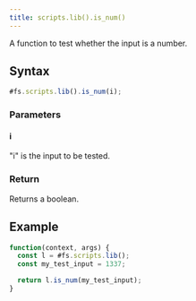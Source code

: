 ```yaml
---
title: scripts.lib().is_num()
---
```


A function to test whether the input is a number.

## Syntax

```js
#fs.scripts.lib().is_num(i);
```

### Parameters

#### i
"i" is the input to be tested.

### Return

Returns a boolean.

## Example

```js
function(context, args) {
  const l = #fs.scripts.lib();
  const my_test_input = 1337;

  return l.is_num(my_test_input);
}
```
